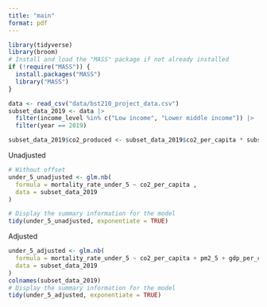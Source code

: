 ```yaml
---
title: "main"
format: pdf
---
```


```r
library(tidyverse)
library(broom)
# Install and load the "MASS" package if not already installed
if (!require("MASS")) {
  install.packages("MASS")
  library("MASS")
}
```

```r
data <- read_csv("data/bst210_project_data.csv")
subset_data_2019 <- data |>
  filter(income_level %in% c("Low income", "Lower middle income")) |> 
  filter(year == 2019)

subset_data_2019$co2_produced <- subset_data_2019$co2_per_capita * subset_data_2019$population
```

Unadjusted

```r
# Without offset
under_5_unadjusted <- glm.nb(
  formula = mortality_rate_under_5 ~ co2_per_capita ,
  data = subset_data_2019
)

# Display the summary information for the model
tidy(under_5_unadjusted, exponentiate = TRUE)


```

Adjusted

```r
under_5_adjusted <- glm.nb(
  formula = mortality_rate_under_5 ~ co2_per_capita + pm2_5 + gdp_per_capita + health_expenditure_percent_of_gdp + basic_sanitation + immunization,
  data = subset_data_2019
)
colnames(subset_data_2019)
# Display the summary information for the model
tidy(under_5_adjusted, exponentiate = TRUE)

```
